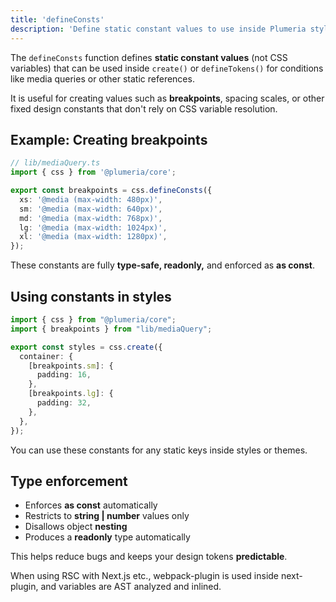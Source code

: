 ```yaml
---
title: 'defineConsts'
description: 'Define static constant values to use inside Plumeria styles.'
---
```



The `defineConsts` function defines **static constant values** (not CSS variables) that can be used inside `create()` or `defineTokens()` for conditions like media queries or other static references.

It is useful for creating values such as **breakpoints**, spacing scales, or other fixed design constants that don't rely on CSS variable resolution.

## Example: Creating breakpoints

```ts title="TypeScript"
// lib/mediaQuery.ts
import { css } from '@plumeria/core';

export const breakpoints = css.defineConsts({
  xs: '@media (max-width: 480px)',
  sm: '@media (max-width: 640px)',
  md: '@media (max-width: 768px)',
  lg: '@media (max-width: 1024px)',
  xl: '@media (max-width: 1280px)',
});
```
These constants are fully **type-safe, readonly,** and enforced as **as const**.

## Using constants in styles
```ts
import { css } from "@plumeria/core";
import { breakpoints } from "lib/mediaQuery";

export const styles = css.create({
  container: {
    [breakpoints.sm]: {
      padding: 16,
    },
    [breakpoints.lg]: {
      padding: 32,
    },
  },
});
```
You can use these constants for any static keys inside styles or themes.

## Type enforcement

- Enforces **as const** automatically
- Restricts to **string | number** values only
- Disallows object **nesting**
- Produces a **readonly** type automatically

This helps reduce bugs and keeps your design tokens **predictable**.

<Callout title="Good to know">
  When using RSC with Next.js etc., webpack-plugin is used inside next-plugin, and variables are AST analyzed and inlined.
</Callout>